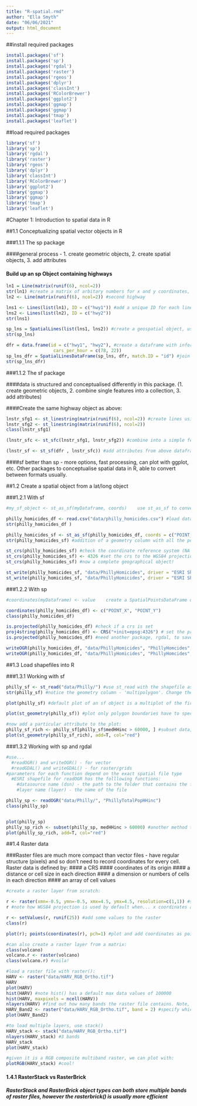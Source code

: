 ```yaml
---
title: "R-spatial.rmd"
author: "Ella Smyth"
date: "06/06/2021"
output: html_document
---
```


##install required packages
```r
install.packages('sf')
install.packages('sp')
install.packages('rgdal')
install.packages('raster')
install.packages('rgeos')
install.packages('dplyr')
install.packages('classInt')
install.packages('RColorBrewer')
install.packages('ggplot2')
install.packages('ggmap')
install.packages('ggmap')
install.packages('tmap')
install.packages('leaflet')
```

##load required packages
```r
library('sf')
library('sp')
library('rgdal')
library('raster')
library('rgeos')
library('dplyr')
library('classInt')
library('RColorBrewer')
library('ggplot2')
library('ggmap')
library('ggmap')
library('tmap')
library('leaflet')
```

#Chapter 1: Introduction to spatial data in R

##1.1   Conceptualizing spatial vector objects in R

###1.1.1    The sp package

####general process - 1. create geometric objects, 2. create spatial objects, 3. add attributes

#### Build up an sp Object containing highways
```r
ln1 = Line(matrix(runif(6), ncol=2))
str(ln1) #create a matrix of arbitary numbers for x and y coordinates, i.e. one 'highway'
ln2 <- Line(matrix(runif(6), ncol=2)) #second highway

lns1 <- Lines(list(ln1), ID = c("hwy1")) #add a unique ID for each lines object
lns2 <- Lines(list(ln2), ID = c("hwy2")) 
str(lns1)

sp_lns = SpatialLines(list(lns1, lns2)) #create a geospatial object, using SpatialLines
str(sp_lns)

dfr = data.frame(id = c("hwy1", "hwy2"), #create a dataframe with information attributed to each highway (i.e. no. cars/hour)
                  cars_per_hour = c(78, 22)) 
sp_lns_dfr = SpatialLinesDataFrame(sp_lns, dfr, match.ID = "id") #join it to the spatial object
str(sp_lns_dfr)
```

###1.1.2 The sf package

####data is structured and conceptualised differently in this package. (1. create geometric objects, 2. combine single features into a collection, 3. add attributes)

####Create the same highway object as above:
```r
lnstr_sfg1 <- st_linestring(matrix(runif(6), ncol=2)) #create lines using linestrings, out of a matrix of coordinates
lnstr_sfg2 <- st_linestring(matrix(runif(6), ncol=2)) 
class(lnstr_sfg1)

(lnstr_sfc <- st_sfc(lnstr_sfg1, lnstr_sfg2)) #combine into a simple feature collection

(lnstr_sf <- st_sf(dfr , lnstr_sfc)) #add attributes from above datafram (cars/hour)
```

####sf better than sp - more options, fast processing, can plot with ggplot, etc. Other packages to conceptualise spatial data in R, able to convert between formats usually.


##1.2 Create a spatial object from a lat/long object

###1.2.1 With sf

```r
#my_sf_object <- st_as_sf(myDataframe, coords)    use st_as_sf to convert any object into a new sf object. have the specify to dataframe's coordiante columns

philly_homicides_df <- read.csv("data/philly_homicides.csv") #load data into a dataframe
str(philly_homicides_df )

philly_homicides_sf <- st_as_sf(philly_homicides_df, coords = c("POINT_X", "POINT_Y")) #convert from a dataframe to an sf object
str(philly_homicides_sf) #addition of a geometry column with all the points in a simple feature collection

st_crs(philly_homicides_sf) #check the coordinate reference system (NA because have not set it yet)
st_crs(philly_homicides_sf) <- 4326 #set the crs to the WGS84 projection, using the code 4326
st_crs(philly_homicides_sf) #now a complete geographical object!

st_write(philly_homicides_sf, "data/PhillyHomicides", driver = "ESRI Shapefile") #save this object as a shapefile
st_write(philly_homicides_sf, "data/PhillyHomicides", driver = "ESRI Shapefile", delete_layer = TRUE) #force it to save using the overwrite option (won't save if the file already exists)
```

###1.2.2 With sp

```r
#coordinates(myDataframe) <- value    create a SpatialPointsDataFrame directly from the dataframe by specifying which columns contain the coordinates. coordinates() replaces the oringal dataframe 

coordinates(philly_homicides_df) <- c("POINT_X", "POINT_Y")
class(philly_homicides_df)

is.projected(philly_homicides_df) #check if a crs is set
proj4string(philly_homicides_df) <- CRS("+init=epsg:4326") # set the project to WGS84
is.projected(philly_homicides_df) #need another package, rgdal, to save as a shapefile

writeOGR(philly_homicides_df, "data/PhillyHomicides", "PhillyHomcides", driver = "ESRI Shapefile") #use the writeOGR function to save
writeOGR(philly_homicides_df, "data/PhillyHomicides", "PhillyHomcides", driver = "ESRI Shapefile", overwrite_layer = TRUE) #overwrite layer
```

##1.3 Load shapefiles into R

###1.3.1 Working with sf

```r
philly_sf <- st_read("data/Philly/") #use st_read with the shapefile as an argument
str(philly_sf) #notice the geometry column - 'multipolygon'. Change the dimension of the object with st_drop_geometry(), to a non spatial object is desired

plot(philly_sf) #default plot of an sf object is a multiplot of the first 9 attributes

plot(st_geometry(philly_sf)) #plot only polygon boundaries have to specify the geometry column with st_geometry

#now add a particular attribute to the plot:
philly_sf_rich <- philly_sf[philly_sf$medHHinc > 60000, ] #subset data, of households with median income of >$60000
plot(st_geometry(philly_sf_rich), add=T, col="red")


```

###1.3.2 Working with sp and rgdal

```r
#use...
  #readOGR() and writeOGR() - for vector
  #readGDAL() and writeGDAL() - for raster/grids
#parameters for each function depend on the exact spatial file type
  #ESRI shapefile for readOGR has the folllowing functions:
    #datasource name (dsn) - the path to the folder that contains the files (not the filename)
    #layer name (layer) - the name of the file

philly_sp <- readOGR("data/Philly/", "PhillyTotalPopHHinc") 
class(philly_sp)


plot(philly_sp)
philly_sp_rich <- subset(philly_sp, medHHinc > 60000) #another method to subset
plot(philly_sp_rich, add=T, col="red")
```

##1.4 Raster data

###Raster files are much more compact than vector files - have regular structure (pixels) and so don't need to record coordinates for every cell. Raster data is defined by:
  ####    a CRS
  ####    coordinates of its origin
  ####    a distance or cell size in each direction
  ####    a dimension or numbers of cells in each direction
  ####    an array of cell values
  
```r
#create a raster layer from scratch:

r <- raster(xmn=-0.5, ymn=-0.5, xmx=4.5, ymx=4.5, resolution=c(1,1)) #specify min and max values for x and y and the cell size in each dimension
r #note how WGS84 projection is used by default when... x coordinates are within -360 and 360 and the y coordinates are within -90 and 90

r <- setValues(r, runif(25)) #add some values to the raster
class(r)

plot(r); points(coordinates(r), pch=1) #plot and add coordinates as points to map. Use rasterVis package for more advanced plotting of raster objects

#can also create a raster layer from a matrix:
class(volcano)
volcano.r <- raster(volcano)
class(volcano.r) #voila!

#load a raster file with raster():
HARV <- raster("data/HARV_RGB_Ortho.tif")
HARV
plot(HARV)
hist(HARV) #note hist() has a default max data values of 100000
hist(HARV, maxpixels = ncell(HARV))
nlayers(HARV) #find out how many bands the raster file contains. Note, raster() only loads a single layer, the first band (?)
HARV_Band2 <- raster("data/HARV_RGB_Ortho.tif", band = 2) #specify which layer to load
plot(HARV_Band2)

#to load multiple layers, use stack()
HARV_stack <- stack("data/HARV_RGB_Ortho.tif")
nlayers(HARV_stack) #3 bands
HARV_stack
plot(HARV_stack)

#given it is a RGB composite multiband raster, we can plot with:
plotRGB(HARV_stack) #cool!
```

#### 1.4.1 RasterStack vs RasterBrick

##### RasterStack and RasterBrick object types can both store multiple bands of raster files, however the rasterbrick() is usually more efficient

```r


```